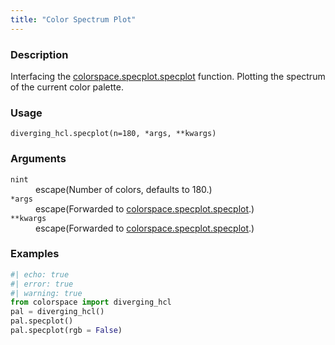 ```yaml
---
title: "Color Spectrum Plot"
---
```


### Description

Interfacing the [colorspace.specplot.specplot](colorspace.specplot.specplot.qmd) function.
Plotting the spectrum of the current color palette.

### Usage

<pre><code class='language-python'>diverging_hcl.specplot(n=180, *args, **kwargs)</code></pre>

### Arguments

<dl class="pyp-list param-list">
  <dt style = "white-space: nowrap; font-family: monospace; vertical-align: top">
   <code id="colorspace.palettes.diverging_hcl.specplot:n">n</code><code class="argument-class">int</code>
  </dt>
 <dd>escape(Number of colors, defaults to 180.)</dd>
  <dt style = "white-space: nowrap; font-family: monospace; vertical-align: top">
   <code id="colorspace.palettes.diverging_hcl.specplot:*args">*args</code>
  </dt>
 <dd>escape(Forwarded to [colorspace.specplot.specplot](colorspace.specplot.specplot.qmd).)</dd>
  <dt style = "white-space: nowrap; font-family: monospace; vertical-align: top">
   <code id="colorspace.palettes.diverging_hcl.specplot:**kwargs">**kwargs</code>
  </dt>
 <dd>escape(Forwarded to [colorspace.specplot.specplot](colorspace.specplot.specplot.qmd).)</dd>
</dl>

### Examples

```python
#| echo: true
#| error: true
#| warning: true
from colorspace import diverging_hcl
pal = diverging_hcl()
pal.specplot()
pal.specplot(rgb = False)
```




